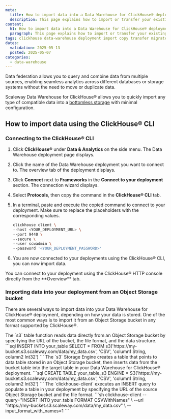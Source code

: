```yaml
---
meta:
  title: How to import data into a Data Warehouse for ClickHouse® deployment
  description: This page explains how to import or transfer your existing data into a Scaleway Data Warehouse using ClickHouse®.
content:
  h1: How to import data into a Data Warehouse for ClickHouse® deployment
  paragraph: This page explains how to import or transfer your existing data into a Scaleway Data Warehouse using ClickHouse®.
tags: clickhouse data-warehouse deployment import copy transfer migrate data federation
dates:
  validation: 2025-05-13
  posted: 2025-05-07
categories:
  - data-warehouse
---
```


Data federation allows you to query and combine data from multiple sources, enabling seamless analytics across different databases or storage systems without the need to move or duplicate data. 

Scaleway Data Warehouse for ClickHouse® allows you to quickly import any type of compatible data into a [bottomless storage](/data-warehouse/concepts/#bottomless-storage) with minimal configuration.

## How to import data using the ClickHouse® CLI

### Connecting to the ClickHouse® CLI

1. Click **ClickHouse®** under **Data & Analytics** on the side menu. The Data Warehouse deployment page displays.

2. Click the name of the Data Warehouse deployment you want to connect to. The overview tab of the deployment displays.

3. Click **Connect** next to **Frameworks** in the **Connect to your deployment** section. The connection wizard displays. 

4. Select **Protocols**, then copy the command in the **ClickHouse® CLI** tab.

5. In a terminal, paste and execute the copied command to connect to your deployment. Make sure to replace the placeholders with the corresponding values.

    ```sh
    clickhouse client \
    --host <YOUR_DEPLOYMENT_URL> \
    --port 9440 \
    --secure \
    --user scwadmin \
    --password '<YOUR_DEPLOYMENT_PASSWORD>'
    ```
    
6. You are now connected to your deployments using the ClickHouse® CLI, you can now import data.

<Message type="tip">
You can connect to your deployment using the ClickHouse® HTTP console directly from the **Overview** tab.
</Message>

### Importing data into your deployment from an Object Storage bucket

There are several ways to import data into your Data Warehouse for ClickHouse® deployment, depending on how your data is stored. One of the most common ways is to import it from an Object Storage bucket in any format supported by ClickHouse®.

<Tabs id="import-data-into-data-warehouse">
<TabsTab label="s3 table function">
The `s3` table function reads data directly from an Object Storage bucket by specifying the URL of the bucket, the file format, and the data structure.
```sql
INSERT INTO your_table
SELECT *
FROM s3('https://my-bucket.s3.scaleway.com/data/my_data.csv', 'CSV', 'column1 String, column2 Int32')
```
</TabsTab>
<TabsTab label="s3 storage engine">
The `s3` Storage Engine creates a table that points to data table stored in an Object Storage bucket, then inserts data from the bucket table into the target table in your Data Warehouse for ClickHouse® deployment.
```sql
    CREATE TABLE your_table_s3
    ENGINE = S3('https://my-bucket.s3.scaleway.com/data/my_data.csv', 'CSV', 'column1 String, column2 Int32')
    ```
</TabsTab>
<TabsTab label="ClickHouse® Client">
The `clickhouse-client` executes an INSERT query to populate a table in your deployment by specifying the URL of the source Object Storage bucket and the file format.
  ```sh
  clickhouse-client --query="INSERT INTO your_table FORMAT CSVWithNames" \
  --url "https://my-bucket.s3.scaleway.com/data/my_data.csv" \
  --input_format_with_names=1
  ```
</TabsTab>
</Tabs>

